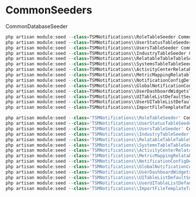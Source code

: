 # CommonSeeders

CommonDatabaseSeeder

```js filename="Deployment Command" {3} copy
php artisan module:seed --class=TSMNotifications\\RoleTableSeeder Common
php artisan module:seed --class=TSMNotifications\\UserStatusTableSeeder Common
php artisan module:seed --class=TSMNotifications\\UsersTableSeeder Common
php artisan module:seed --class=TSMNotifications\\IndustryTableSeeder Common
php artisan module:seed --class=TSMNotifications\\RelatableTableTableSeeder Common
php artisan module:seed --class=TSMNotifications\\SystemsTableTableSeeder Common
php artisan module:seed --class=TSMNotifications\\ActivityCenterRelatableSourcesTableSeeder Common
php artisan module:seed --class=TSMNotifications\\MetricMappingRelatableSourcesSeeder Common
php artisan module:seed --class=TSMNotifications\\NotificationConfigDefaultSeeder Common
php artisan module:seed --class=TSMNotifications\\GlobalNotificationConfigSeederForExistingCompaniesTableSeeder Common
php artisan module:seed --class=TSMNotifications\\UserDashboardWidgetsTableSeeder Common
php artisan module:seed --class=TSMNotifications\\UITableListDefaultSeeder Common
php artisan module:seed --class=TSMNotifications\\UserUITableListDefaultSeeder Common
php artisan module:seed --class=TSMNotifications\\ImportFileTemplateTableSeeder Common
```

```js filename="Dev Sever Deployment Command" {3} copy
php artisan module:seed --class='TSMNotifications\\RoleTableSeeder' Common
php artisan module:seed --class='TSMNotifications\\UserStatusTableSeeder' Common
php artisan module:seed --class='TSMNotifications\\UsersTableSeeder' Common
php artisan module:seed --class='TSMNotifications\\IndustryTableSeeder' Common
php artisan module:seed --class='TSMNotifications\\RelatableTableTableSeeder' Common
php artisan module:seed --class='TSMNotifications\\SystemsTableTableSeeder' Common
php artisan module:seed --class='TSMNotifications\\ActivityCenterRelatableSourcesTableSeeder' Common
php artisan module:seed --class='TSMNotifications\\MetricMappingRelatableSourcesSeeder' Common
php artisan module:seed --class='TSMNotifications\\NotificationConfigDefaultSeeder' Common
php artisan module:seed --class='TSMNotifications\\GlobalNotificationConfigSeederForExistingCompaniesTableSeeder' Common
php artisan module:seed --class='TSMNotifications\\UserDashboardWidgetsTableSeeder' Common
php artisan module:seed --class='TSMNotifications\\UITableListDefaultSeeder' Common
php artisan module:seed --class='TSMNotifications\\UserUITableListDefaultSeeder' Common
php artisan module:seed --class='TSMNotifications\\ImportFileTemplateTableSeeder' Common
```
